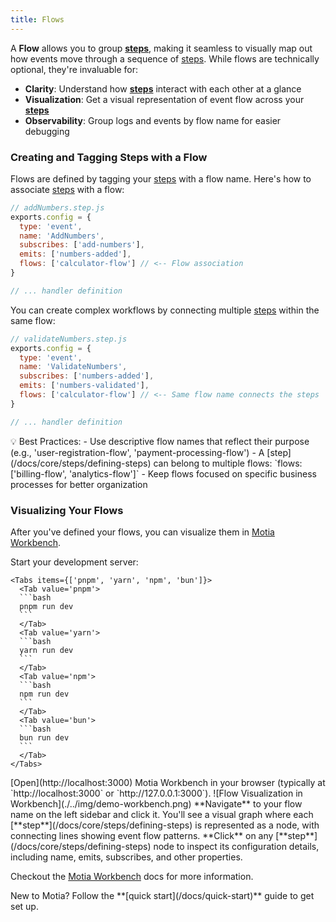 ```yaml
---
title: Flows
---
```


A **Flow** allows you to group [**steps**](/docs/core/steps/defining-steps), making it seamless to visually map out how events move through a sequence of [steps](/docs/core/steps/defining-steps). While flows are technically optional, they're invaluable for:

- **Clarity**: Understand how [**steps**](/docs/core/steps/defining-steps) interact with each other at a glance
- **Visualization**: Get a visual representation of event flow across your [**steps**](/docs/core/steps/defining-steps)
- **Observability**: Group logs and events by flow name for easier debugging

### Creating and Tagging Steps with a Flow

Flows are defined by tagging your [steps](/docs/core/steps/defining-steps) with a flow name. Here's how to associate [steps](/docs/core/steps/defining-steps) with a flow:

```js
// addNumbers.step.js
exports.config = {
  type: 'event',
  name: 'AddNumbers',
  subscribes: ['add-numbers'],
  emits: ['numbers-added'],
  flows: ['calculator-flow'] // <-- Flow association
}

// ... handler definition
```

You can create complex workflows by connecting multiple [steps](/docs/core/steps/defining-steps) within the same flow:

```js
// validateNumbers.step.js
exports.config = {
  type: 'event',
  name: 'ValidateNumbers',
  subscribes: ['numbers-added'],
  emits: ['numbers-validated'],
  flows: ['calculator-flow'] // <-- Same flow name connects the steps
}

// ... handler definition
```

<Callout type="info">
  💡 Best Practices:
  - Use descriptive flow names that reflect their purpose (e.g., 'user-registration-flow', 'payment-processing-flow')
  - A [step](/docs/core/steps/defining-steps) can belong to multiple flows: `flows: ['billing-flow', 'analytics-flow']`
  - Keep flows focused on specific business processes for better organization
</Callout>

### Visualizing Your Flows

After you've defined your flows, you can visualize them in [Motia Workbench](/docs/workbench/overview).

<Steps>
  <Step>
    Start your development server:

    <Tabs items={['pnpm', 'yarn', 'npm', 'bun']}>
      <Tab value='pnpm'>
      ```bash
      pnpm run dev
      ```
      </Tab>
      <Tab value='yarn'>
      ```bash
      yarn run dev
      ```
      </Tab>
      <Tab value='npm'>
      ```bash
      npm run dev
      ```
      </Tab>
      <Tab value='bun'>
      ```bash
      bun run dev
      ```
      </Tab>
    </Tabs>
  </Step>
  <Step>
    [Open](http://localhost:3000) Motia Workbench in your browser (typically at `http://localhost:3000` or `http://127.0.0.1:3000`).
    ![Flow Visualization in Workbench](./../img/demo-workbench.png)
  </Step>
  <Step>
    **Navigate** to your flow name on the left sidebar and click it. You'll see a visual graph where each [**step**](/docs/core/steps/defining-steps) is represented as a node, with connecting lines showing event flow patterns.
  </Step>
  <Step>
    **Click** on any [**step**](/docs/core/steps/defining-steps) node to inspect its configuration details, including name, emits, subscribes, and other properties.
  </Step>
</Steps>

Checkout the [Motia Workbench](/docs/workbench/overview) docs for more information.

<Callout>
New to Motia? Follow the **[quick start](/docs/quick-start)** guide to get set up.
</Callout>